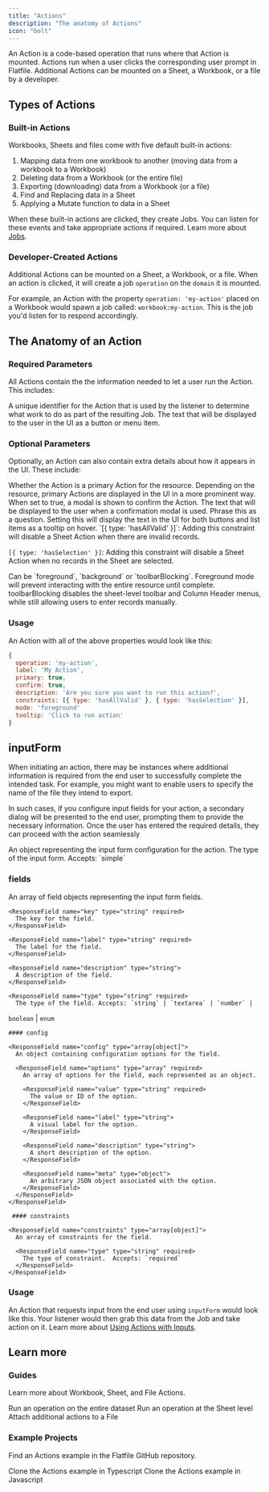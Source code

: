 ```yaml
---
title: "Actions"
description: "The anatomy of Actions"
icon: "bolt"
---
```


An Action is a code-based operation that runs where that Action is mounted. Actions run when a user clicks the corresponding user prompt in Flatfile. Additional Actions can be mounted on a Sheet, a Workbook, or a file by a developer.

## Types of Actions

### Built-in Actions

Workbooks, Sheets and files come with five default built-in actions:

1. Mapping data from one workbook to another (moving data from a workbook to a Workbook)
2. Deleting data from a Workbook (or the entire file)
3. Exporting (downloading) data from a Workbook (or a file)
4. Find and Replacing data in a Sheet
5. Applying a Mutate function to data in a Sheet

When these built-in actions are clicked, they create Jobs. You can listen for these events and take appropriate actions if required. Learn more about [Jobs](../orchestration/jobs).

### Developer-Created Actions

Additional Actions can be mounted on a Sheet, a Workbook, or a file. When an action is clicked, it will create a job `operation` on the `domain` it is mounted.

For example, an Action with the property `operation: 'my-action'` placed on a Workbook would spawn a job called: `workbook:my-action`. This is the job you'd listen for to respond accordingly.

## The Anatomy of an Action

### Required Parameters

All Actions contain the the information needed to let a user run the Action. This includes:

<ParamField path="operation" type="string" required>
  A unique identifier for the Action that is used by the listener to determine
  what work to do as part of the resulting Job.
</ParamField>

<ParamField path="label" type="string" required>
  The text that will be displayed to the user in the UI as a button or menu
  item.
</ParamField>

### Optional Parameters

Optionally, an Action can also contain extra details about how it appears in the
UI. These include:

<ParamField path="primary" type="boolean" default="false">
  Whether the Action is a primary Action for the resource. Depending on the
  resource, primary Actions are displayed in the UI in a more prominent way.
</ParamField>

<ParamField path="confirm" type="boolean" default="true">
  When set to true, a modal is shown to confirm the Action.
</ParamField>

<ParamField path="description" type="string">
  The text that will be displayed to the user when a confirmation modal is used.
  Phrase this as a question.
</ParamField>

<ParamField path="tooltip" type="string">
  Setting this will display the text in the UI for both buttons and list items
  as a tooltip on hover.
</ParamField>

<ParamField path="constraints" type="array[{}]">
  `[{ type: 'hasAllValid' }]`: Adding this constraint will disable a Sheet Action when there are invalid
  records.
  
  `[{ type: 'hasSelection' }]`: Adding this constraint will disable a Sheet Action when no records in the Sheet
  are selected.
</ParamField>

<ParamField path="mode" type="string" default="background">
  Can be `foreground`, `background` or `toolbarBlocking`. Foreground mode will
  prevent interacting with the entire resource until complete. toolbarBlocking disables the sheet-level toolbar and Column Header menus, while still allowing users to enter records manually.
</ParamField>

### Usage

An Action with all of the above properties would look like this:

```js
{
  operation: 'my-action',
  label: 'My Action',
  primary: true,
  confirm: true,
  description: 'Are you sure you want to run this action?',
  constraints: [{ type: 'hasAllValid' }, { type: 'hasSelection' }],
  mode: 'foreground'
  tooltip: 'Click to run action'
}
```

## inputForm

When initiating an action, there may be instances where additional information is required from the end user to successfully complete the intended task. For example, you might want to enable users to specify the name of the file they intend to export.

In such cases, if you configure input fields for your action, a secondary dialog will be presented to the end user, prompting them to provide the necessary information. Once the user has entered the required details, they can proceed with the action seamlessly

<ParamField path="inputForm" type="object">
  An object representing the input form configuration for the action.

<ResponseField name="type" type="string" required>
  The type of the input form. Accepts: `simple`
</ResponseField>

</ParamField>

### fields

  <ResponseField name="fields" type="array[object]">
    An array of field objects representing the input form fields.

    <ResponseField name="key" type="string" required>
      The key for the field.
    </ResponseField>

    <ResponseField name="label" type="string" required>
      The label for the field.
    </ResponseField>

    <ResponseField name="description" type="string">
      A description of the field.
    </ResponseField>

    <ResponseField name="type" type="string" required>
      The type of the field. Accepts: `string` | `textarea` | `number` |

`boolean` | `enum`

</ResponseField>

  </ResponseField>

    #### config

    <ResponseField name="config" type="array[object]">
      An object containing configuration options for the field.

      <ResponseField name="options" type="array" required>
        An array of options for the field, each represented as an object.

        <ResponseField name="value" type="string" required>
          The value or ID of the option.
        </ResponseField>

        <ResponseField name="label" type="string">
          A visual label for the option.
        </ResponseField>

        <ResponseField name="description" type="string">
          A short description of the option.
        </ResponseField>

        <ResponseField name="meta" type="object">
          An arbitrary JSON object associated with the option.
        </ResponseField>
      </ResponseField>
    </ResponseField>

     #### constraints

    <ResponseField name="constraints" type="array[object]">
      An array of constraints for the field.

      <ResponseField name="type" type="string" required>
        The type of constraint.  Accepts: `required`
      </ResponseField>
    </ResponseField>

### Usage

An Action that requests input from the end user using `inputForm` would look like this. Your listener would then grab this data from the Job and take action on it. Learn more about [Using Actions with Inputs](../guides/actions#actions-with-input-forms).

<Snippet file="shared/workbook_submit_pt4.mdx" />

## Learn more

### Guides

Learn more about Workbook, Sheet, and File Actions.

<CardGroup cols={3}>
  <Card title="Workbook" icon="bolt" href="../guides/actions#workbook-mounted">
    Run an operation on the entire dataset
  </Card>
  <Card title="Sheet" icon="bolt" href="../guides/actions#sheet-mounted">
    Run an operation at the Sheet level
  </Card>
  <Card title="File" icon="bolt" href="../guides/actions#file-mounted">
    Attach additional actions to a File
  </Card>
</CardGroup>

### Example Projects

Find an Actions example in the Flatfile GitHub repository.

<CardGroup cols={2}>
  <Card
    title="typescript"
    icon="code-merge"
    href="https://github.com/FlatFilers/flatfile-docs-kitchen-sink/blob/main/typescript/actions"
  >
    Clone the Actions example in Typescript
  </Card>
  <Card
    title="javascript"
    icon="js"
    href="https://github.com/FlatFilers/flatfile-docs-kitchen-sink/blob/main/javascript/actions"
  >
    Clone the Actions example in Javascript
  </Card>
</CardGroup>
